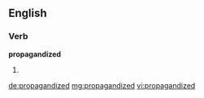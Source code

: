 ==English==

===Verb===
'''propagandized'''

# {{past of|[[propagandize]]}}

[[de:propagandized]]
[[mg:propagandized]]
[[vi:propagandized]]